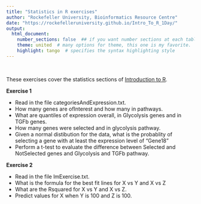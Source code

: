 ```yaml
---
title: "Statistics in R exercises"
author: "Rockefeller University, Bioinformatics Resource Centre"
date: "https://rockefelleruniversity.github.io/Intro_To_R_1Day/"
output: 
  html_document:
    number_sections: false  ## if you want number sections at each table header
    theme: united  # many options for theme, this one is my favorite.
    highlight: tango  # specifies the syntax highlighting style
---
```


<p>&nbsp;</p>
These exercises cover the statistics sections of [Introduction to R](https://rockefelleruniversity.github.io/Intro_To_R_1Day/). 

**Exercise 1**

- Read in the file categoriesAndExpression.txt.
- How many genes are ofInterest and how many in pathways.
- What are quantiles of expression overall, in Glycolysis genes and in TGFb genes.
- How many genes were selected and in glycolysis pathway.
- Given a normal distibution for the data, what is the probablity of selecting a gene with at least the expression level of "Gene18"
- Perform a t-test to evaluate the difference between Selected and NotSelected genes and Glycolysis and TGFb pathway.

**Exercise 2**

- Read in the file lmExercise.txt.
- What is the formula for the best fit lines for X vs Y and X vs Z
- What are the Rsquared for X vs Y and X vs Z.
- Predict values for X when Y is 100 and Z is 100.

